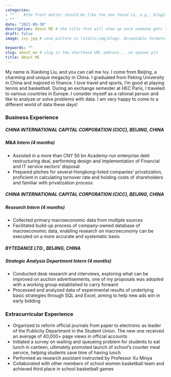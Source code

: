 ```yaml
---
categories:  
- ""    #the front matter should be like the one found in, e.g., blog2.md. It cannot be like the normal Rmd we used
- ""
date: "2021-09-30"
description: About ME # the title that will show up once someone gets to this page
draft: false
image: ivy.jpg # save picture in \static\img\blogs. Acceptable formats= jpg, jpeg, or png . Your iPhone pics wont work

keywords: ""
slug: about_me # slug is the shorthand URL address... no spaces plz
title: About ME
---
```


My name is Xiaobing Liu, and you can call me Ivy. I come from Beijing, a charming and unique megacity in China. I graduated from Peking University in China and majored in finance. I love travel and sports, I'm good at playing tennis and basketball. During an exchange semester at HEC Paris, I traveled to various countries in Europe. I consider myself as a rational person and like to analyze or solve problems with data. I am very happy to come to a different world of data these days!

### Business Experience
##### CHINA INTERNATIONAL CAPITAL CORPORATION (CICC), BEIJING, CHINA
##### M&A Intern (4 months)
	
*	Assisted in a more than CNY 50 bn Academy-run enterprise debt restructuring deal, performing design and implementation of Financial and IT service sectors' disposal
*	Prepared pitches for several Hongkong-listed companies' privatization, proficient in calculating turnover rate and holding costs of shareholders and familiar with privatization process

##### CHINA INTERNATIONAL CAPITAL CORPORATION (CICC), BEIJING, CHINA
##### Research Intern (4 months)
*	Collected primary macroeconomic data from multiple sources
*	Facilitated build-up process of company-owned database of macroeconomic data, enabling research on macroeconomy can be executed on a more accurate and systematic basis

##### BYTEDANCE LTD., BEIJING, CHINA
##### Strategic Analysis Department Intern (4 months)
*	Conducted desk research and interviews, exploring what can be improved on auction advertisements, one of my proposals was adopted with a working group established to carry forward
*	Processed and analyzed data of experimental results of underlying basic strategies through SQL and Excel, aiming to help new ads win in early bidding

### Extracurricular Experience
*	Organized to reform official journals from paper to electronic as leader of the Publicity Department in the Student Union. The new one received an average of 40,000+ page views in official accounts
*	Initiated a survey on waiting and queueing problem for students to eat lunch in canteen, ultimately promoted launch of school's counter meal service, helping students save time of having lunch
*	Performed as research assistant instructed by Professor Xu Minya
*	Collaborated with other members of school women basketball team and achieved third place in school basketball games


